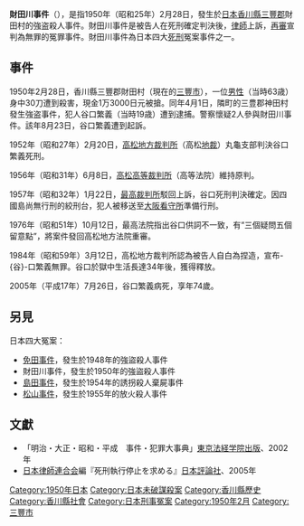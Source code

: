'''財田川事件'''（{{jpn|j=財田川事件|hg=さいたがわじけん|rm=Saitagawa-jiken|f=y}}），是指1950年（昭和25年）2月28日，發生於[[日本|日本]][[香川縣|香川縣]][[三豐郡|三豐郡]]財田村的強盗殺人事件。財田川事件是被告人在死刑確定判決後，[[律師|律師]]上訴，[[再審|再審]]宣判為無罪的冤罪事件。財田川事件為日本四大[[死刑|死刑]]冤案事件之一。

==事件==
1950年2月28日，香川縣三豐郡財田村（現在的[[三豐市|三豐市]]），一位[[男性|男性]]（当時63歳）身中30刀遭到殺害，現金1万3000日元被搶。同年4月1日，隣町的三豊郡神田村發生強盗事件，犯人谷口繁義（当時19歳）遭到逮捕。警察懷疑2人參與財田川事件。該年8月23日，谷口繁義遭到起訴。

1952年（昭和27年）2月20日，[[高松地方裁判所|高松地方裁判所]]（高松[[地方裁判所_(日本)|地裁]]）丸龜支部判決谷口繁義死刑。

1956年（昭和31年）6月8日，[[高松高等裁判所|高松高等裁判所]]（高等法院）維持原判。

1957年（昭和32年）1月22日，[[最高裁判所|最高裁判所]]駁回上訴，谷口死刑判決確定。因四國島尚無行刑的絞刑台，犯人被移送至[[大阪看守所|大阪看守所]]準備行刑。

1976年（昭和51年）10月12日，最高法院指出谷口供詞不一致，有“三個疑問五個留意點”，將案件發回高松地方法院重審。

1984年（昭和59年）3月12日，高松地方裁判所認為被告人自白為捏造，宣布-{谷}-口繁義無罪。谷口於獄中生活長達34年後，獲得釋放。

2005年（平成17年）7月26日，谷口繁義病死，享年74歲。

==另見==
日本四大冤案：
*[[免田事件|免田事件]]，發生於1948年的強盜殺人事件
*財田川事件，發生於1950年的強盜殺人事件
*[[島田事件|島田事件]]，發生於1954年的誘拐殺人棄屍事件
*[[松山事件|松山事件]]，發生於1955年的放火殺人事件

== 文獻 ==
*「明治・大正・昭和・平成　事件・犯罪大事典」[[東京法経学院出版|東京法経学院出版]]、2002年
*[[日本律師連合会|日本律師連合会]]編『死刑執行停止を求める』[[日本評論社|日本評論社]]、2005年

{{日本裁判所}}
[[Category:1950年日本|Category:1950年日本]]
[[Category:日本未破謀殺案|Category:日本未破謀殺案]]
[[Category:香川縣歷史|Category:香川縣歷史]]
[[Category:香川縣社會|Category:香川縣社會]]
[[Category:日本刑事冤案|Category:日本刑事冤案]]
[[Category:1950年2月|Category:1950年2月]]
[[Category:三豐市|Category:三豐市]]